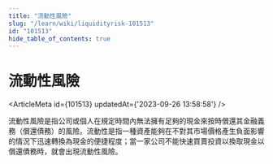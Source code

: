 ```yaml
---
title: "流動性風險"
slug: "/learn/wiki/liquidityrisk-101513"
id: "101513"
hide_table_of_contents: true
---
```



# 流動性風險

<ArticleMeta id={101513} updatedAt={'2023-09-26 13:58:58'} />
<div className='border-solid border-b border-t-0 my-4 border-[var(--ifm-color-gray-300)]' />

流動性風險是指公司或個人在規定時間內無法擁有足夠的現金來按時償還其金融義務（償還債務）的風險。流動性是指一種資產能夠在不對其市場價格產生負面影響的情況下迅速轉換為現金的便捷程度；當一家公司不能快速買賣投資以換取現金以償還債務時，就會出現流動性風險。

